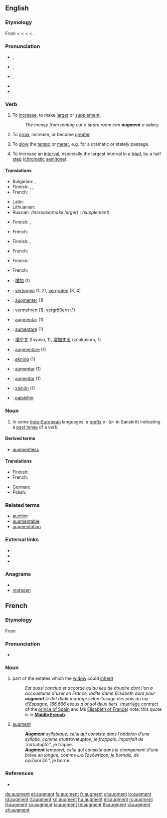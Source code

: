 {{wikipedia|dab=augment}}
{{also|Augment}}
==English==

===Etymology===
<!--(verb)-->From {{etyl|enm}} < {{etyl|fro}} {{term|lang=fro|augmenter}} < {{etyl|LL.}} {{term|lang=la|augmentare||to increase}} < {{etyl|la}} {{term|lang=la|augmentum||an increase, growth}} < {{term|lang=la|augere||to increase}}.

===Pronunciation===
* {{a|UK}} {{IPA|/ɔːɡˈmɛnt/}}, {{SAMPA|/O:g"mEnt/}}
* {{a|US|cot-caught}} {{IPA|/ɑɡˈmɛnt/}}, {{SAMPA|/Ag"mEnt/}}
* {{a|US}} {{enPR|ôg-mĕntʹ}} {{IPA|/ɔɡˈmɛnt/}}, {{SAMPA|/Og"mEnt/}}
*: {{audio|en-us-augment.ogg|Audio (US)}}
* {{rhymes|ɛnt}}
* {{hyphenation|aug|ment}}

===Verb===
{{en-verb}}

# {{transitive}} To [[increase]]; to make [[large|larger]] or [[supplement]].
#: ''The money from renting out a spare room can '''augment''' a salary.''
# {{reflexive}} To [[grow]], increase, or become [[greater]].
# {{music}} To [[slow]] the [[tempo]] or [[meter]], e.g. for a dramatic or stately passage.
# {{music}} To increase an [[interval]], especially the largest interval in a [[triad]], by a half [[step]] ([[chromatic]] [[semitone]]).

====Translations====
{{trans-top|to increase, make larger or supplement}}
* Bulgarian: {{t|bg|увеличавам}},  {{t|bg|прибавям}}
* Finnish: {{t|fi|lisätä}}, {{t|fi|kasvattaa}}, {{t|fi|laajentaa}}
* French: {{t|fr|augmenter}}
{{trans-mid}}
* Latin: {{t|la|accumulo|alt=accumulō}}
* Lithuanian: {{t|lt|padidinti|xs=Lithuanian}}
* Russian: ''(increase/make larger)'' {{t+|ru|увеличивать}}; ''(supplement)'' {{t|ru|дополнять}}
{{trans-bottom}}

{{trans-top|to become greater}}
* Finnish: {{t|fi|kasvaa}}, {{t|fi|laajeta}}
{{trans-mid}}
* French: {{t|fr|s'accroitre}}
{{trans-bottom}}

{{trans-top|to slow the tempo or meter}}
* Finnish: {{t|fi|augmentoida}}, {{t|fi|harventaa}}
{{trans-mid}}
* French: {{t|fr|élargir le mouvement}}
{{trans-bottom}}

{{trans-top|to increase an interval by a half step}}
* Finnish: {{t|fi|laajentaa}}
{{trans-mid}}
* French: {{t|fr|augmenter  l'intervalle}}
{{trans-bottom}}

{{checktrans-top}}
* {{ttbc|Chinese}}: [[增加]] (1)
* {{ttbc|Dutch}}: [[verhogen]] (1, 2), [[vergroten]] (3, 4)
* {{ttbc|French}}: [[augmenter]] (1)
* {{ttbc|German}}: [[vermehren]] (1), [[vergrößern]] (1)
* {{ttbc|Interlingua}}: [[augmentar]] (1)
* {{ttbc|Italian}}: [[aumentare]] (1)
{{trans-mid}}
* {{ttbc|Japanese}}: [[増やす]] (fuyasu, 1), [[増加する]] (zoukasuru, 1)
* {{ttbc|Latin}}: [[augmentare]] (1)
* {{ttbc|Norwegian}}: [[økning]] (1)
* {{ttbc|Portuguese}}: [[aumentar]] (1)
* {{ttbc|Spanish}}: [[aumentar]] (1)
* {{ttbc|Volapük}}: [[xäinön]] (1)
* {{ttbc|Tagalog}}: [[palakihin]]
{{trans-bottom}}

===Noun===
{{en-noun}}

# {{grammar}} In some [[Indo-European]] languages, a [[prefix]] ''e-'' (''a-'' in Sanskrit) indicating a [[past tense]] of a verb.

====Derived terms====
* [[augmentless]]

====Translations====
{{trans-top|grammar: prefix indicating past tense of verb}}
* Finnish: {{t|fi|augmentti}}
* French: {{t|fr|augment|m}}
{{trans-mid}}
* German: {{t|de|Augment}}
* Polish: {{t|pl|augment|m}}
{{trans-bottom}}

===Related terms===
* [[auction]]
* [[augmentable]]
* [[augmentation]]

===External links===
* {{R:Webster 1913}}
* {{R:Century 1911}}
* {{R:OneLook}}

===Anagrams===
* {{alphagram|aegmntu}}
* [[mutagen#English|mutagen]]

==French==
{{wikipedia|lang=fr}}
{{attention|fr|needs proof reading by a native English speaker}}
===Etymology===
From {{etyl|la|fr}} {{term|augmentum|lang=la}}

===Pronunciation===
* {{IPA|/og.mɑ̃/|lang=fr}}

===Noun===
{{fr-noun|m}}

# {{qualifier|mediaeval law}} part of the estates which the [[widow]] could [[inherit]]
#: ''Est aussi conclud et accordé qu'au lieu de douaire dont l'on a accoustumé d'user en France, ladite dame Elisabeth aura pour '''augment''' le dot dudit mariage selon l'usage des pais du roy d'Espagne, 166,666 escus d'or sol deux tiers.'' (marriage contract of the [[w:Carlos, Prince of Asturias|prince of Spain]] and Ms [[w:Elisabeth of Valois|Elisabeth of France]]) note: this quote is in '''[[Middle French]]'''.
# {{grammar|lang=fr}} [[#English|augment]]
#: '''''Augment''' syllabique, celui qui consiste dans l’addition d’une syllabe, comme ετυπτον ''etupton'', je frappais, imparfait de τυπτω ''tuptó'', je frappe.
#: '''''Augment''' temporel, celui qui consiste dans le changement d’une brève en longue, comme ωριζον ''ówrizon'', je bornais, de οριζω ''orizó'', je borne.

===References===
* {{R:TLFi}}

[[de:augment]]
[[et:augment]]
[[fa:augment]]
[[fr:augment]]
[[gl:augment]]
[[io:augment]]
[[id:augment]]
[[it:augment]]
[[kn:augment]]
[[hu:augment]]
[[ml:augment]]
[[ru:augment]]
[[fi:augment]]
[[sv:augment]]
[[ta:augment]]
[[te:augment]]
[[th:augment]]
[[vi:augment]]
[[zh:augment]]